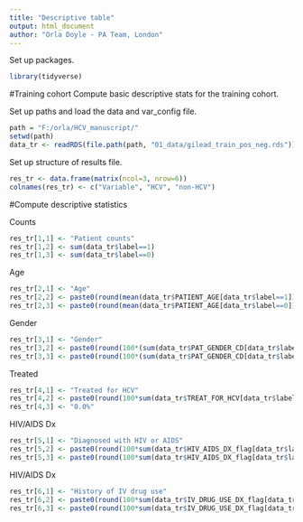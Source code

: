 ```yaml
---
title: "Descriptive table"
output: html_document
author: "Orla Doyle - PA Team, London"
---
```

Set up packages. 
```r
library(tidyverse)
```

#Training cohort
Compute basic descriptive stats for the training cohort. 

Set up paths and load the data and var_config file. 
```r
path = "F:/orla/HCV_manuscript/"
setwd(path)
data_tr <- readRDS(file.path(path, "01_data/gilead_train_pos_neg.rds"))
```

Set up structure of results file. 

```r
res_tr <- data.frame(matrix(ncol=3, nrow=6))
colnames(res_tr) <- c("Variable", "HCV", "non-HCV")
```

#Compute descriptive statistics

Counts
```r
res_tr[1,1] <- "Patient counts"
res_tr[1,2] <- sum(data_tr$label==1)
res_tr[1,3] <- sum(data_tr$label==0)
```

Age
```r
res_tr[2,1] <- "Age"
res_tr[2,2] <- paste0(round(mean(data_tr$PATIENT_AGE[data_tr$label==1]),2), "+/-" ,round(sd(data_tr$PATIENT_AGE[data_tr$label==1]),2))
res_tr[2,3] <- paste0(round(mean(data_tr$PATIENT_AGE[data_tr$label==0]),2), "+/-" ,round(sd(data_tr$PATIENT_AGE[data_tr$label==0]),2))
```

Gender
```r
res_tr[3,1] <- "Gender"
res_tr[3,2] <- paste0(round(100*(sum(data_tr$PAT_GENDER_CD[data_tr$label==1] == "M")/sum(data_tr$label==1)),0), "% M, ", round(100*(sum(data_tr$PAT_GENDER_CD[data_tr$label==1] == "F")/sum(data_tr$label==1)),0), "% F" )
res_tr[3,3] <- paste0(round(100*(sum(data_tr$PAT_GENDER_CD[data_tr$label==0] == "M")/sum(data_tr$label==0)),0), "% M, ", round(100*(sum(data_tr$PAT_GENDER_CD[data_tr$label==0] == "F")/sum(data_tr$label==0)),0), "% F" )
```


Treated
```r
res_tr[4,1] <- "Treated for HCV"
res_tr[4,2] <- paste0(round(100*sum(data_tr$TREAT_FOR_HCV[data_tr$label==1])/sum(data_tr$label==1),1), "%")
res_tr[4,3] <- "0.0%"
```


HIV/AIDS Dx
```r
res_tr[5,1] <- "Diagnosed with HIV or AIDS"
res_tr[5,2] <- paste0(round(100*sum(data_tr$HIV_AIDS_DX_flag[data_tr$label==1])/sum(data_tr$label==1),1), "%")
res_tr[5,3] <- paste0(round(100*sum(data_tr$HIV_AIDS_DX_flag[data_tr$label==0])/sum(data_tr$label==0),1), "%")
```

HIV/AIDS Dx
```r
res_tr[6,1] <- "History of IV drug use"
res_tr[6,2] <- paste0(round(100*sum(data_tr$IV_DRUG_USE_DX_flag[data_tr$label==1])/sum(data_tr$label==1),1), "%")
res_tr[6,3] <- paste0(round(100*sum(data_tr$IV_DRUG_USE_DX_flag[data_tr$label==0])/sum(data_tr$label==0),1), "%")
```
